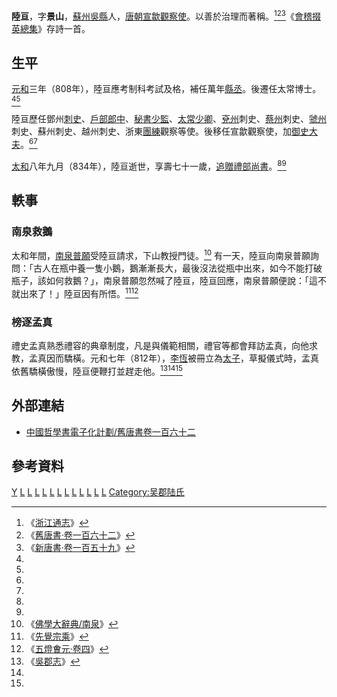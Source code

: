 '''陸亘'''{{BD|764年||834年||catIdx=L}}，字'''景山'''，[[蘇州_(隋至北宋)|蘇州]][[吳縣|吳縣]]人，[[唐朝|唐朝]][[宣歙|宣歙]][[觀察使|觀察使]]。以善於治理而著稱。<ref>《[[:s:_浙江通志_(四庫全書本)/卷146|浙江通志]]》</ref><ref name="舊唐">《[[:s:舊唐書/卷162|舊唐書·卷一百六十二]]》</ref><ref name="新唐">《[[:s:新唐書/卷159|新唐書·卷一百五十九]]》</ref>《[[:s:會稽掇英總集_(四庫全書本)/卷08|會稽掇英總集]]》存詩一首。
== 生平 ==
[[元和_(唐朝)|元和]]三年（808年），陸亘應考制科考試及格，補任萬年[[縣丞|縣丞]]。後遷任太常博士。<ref name="舊唐"></ref><ref name="新唐"></ref>

陸亘歷任鄧州[[刺史|刺史]]、[[戶部郎中|戶部郎中]]、[[秘書少監|秘書少監]]、[[太常|太常]][[少卿|少卿]]、[[兗州_(古代)|兗州]]刺史、[[蔡州_(隋朝)|蔡州]]刺史、[[虢州|虢州]]刺史、蘇州刺史、越州刺史、浙東[[團練使|團練]]觀察等使。後移任宣歙觀察使，加[[御史大夫|御史大夫]]。<ref name="舊唐"></ref><ref name="新唐"></ref>

[[大和_(唐朝)|太和]]八年九月（834年），陸亘逝世，享壽七十一歲，[[追贈|追贈]][[禮部尚書|禮部尚書]]。<ref name="舊唐"></ref><ref name="新唐"></ref>
==軼事==
===南泉救鵝===
太和年間，[[南泉普願|南泉普願]]受陸亘請求，下山教授門徒。<ref>《[[:s:佛學大辭典/南泉|佛學大辭典/南泉]]》</ref>
有一天，陸亘向南泉普願詢問：「古人在瓶中養一隻小鵝，鵝漸漸長大，最後沒法從瓶中出來，如今不能打破瓶子，該如何救鵝？」，南泉普願忽然喊了陸亘，陸亘回應，南泉普願便說：「這不就出來了！」陸亘因有所悟。<ref>《[[:s:先覺宗乘|先覺宗乘]]》</ref><ref>《[[:s:五燈㑹元_(四庫全書本)/卷04|五燈㑹元·卷四]]》</ref>

===榜逐孟真===
禮史孟真熟悉禮容的典章制度，凡是與儀範相關，禮官等都會拜訪孟真，向他求教，孟真因而驕橫。元和七年（812年），[[李恆|李恆]]被冊立為[[太子|太子]]，草擬儀式時，孟真依舊驕橫傲慢，陸亘便鞭打並趕走他。<ref>《[[:s:吳郡志/卷21|吳郡志]]》</ref><ref name="舊唐"></ref><ref name="新唐"></ref>
==外部連結==
*[https://ctext.org/library.pl?if=gb&file=61834&page=2 中國哲學書電子化計劃/舊唐書卷一百六十二]
== 參考資料 ==
{{reflist|2}}
[[Category:陸姓|Y]] 
[[Category:唐朝詩人|L]]
[[Category:唐朝虢州刺史|L]]
[[Category:唐朝蔡州刺史|L]]
[[Category:唐朝蘇州刺史|L]]
[[Category:唐朝御史大夫|L]]
[[Category:唐朝鄧州刺史|L]]
[[Category:唐朝越州刺史|L]]
[[Category:唐朝縣丞|L]]
[[Category:唐朝追贈禮部尚書|L]]
[[Category:唐朝太常博士|L]]
[[Category:唐朝戶部郎中|L]]
[[Category:唐朝秘書少監|L]]
[[Category:吴郡陆氏|Category:吴郡陆氏]]